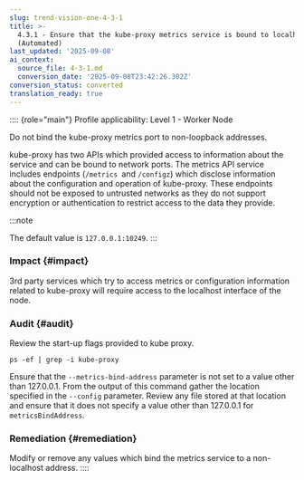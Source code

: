 ```yaml
---
slug: trend-vision-one-4-3-1
title: >-
  4.3.1 - Ensure that the kube-proxy metrics service is bound to localhost
  (Automated)
last_updated: '2025-09-08'
ai_context:
  source_file: 4-3-1.md
  conversion_date: '2025-09-08T23:42:26.302Z'
conversion_status: converted
translation_ready: true
---
```


:::: {role="main"}
Profile applicability: Level 1 - Worker Node

Do not bind the kube-proxy metrics port to non-loopback addresses.

kube-proxy has two APIs which provided access to information about the service and can be bound to network ports. The metrics API service includes endpoints (`/metrics `and `/configz`) which disclose information about the configuration and operation of kube-proxy. These endpoints should not be exposed to untrusted networks as they do not support encryption or authentication to restrict access to the data they provide.

:::note

The default value is `127.0.0.1:10249`.
:::

### Impact {#impact}

3rd party services which try to access metrics or configuration information related to kube-proxy will require access to the localhost interface of the node.

### Audit {#audit}

Review the start-up flags provided to kube proxy.

``` codeblock
ps -ef | grep -i kube-proxy
```

Ensure that the `--metrics-bind-address` parameter is not set to a value other than 127.0.0.1. From the output of this command gather the location specified in the `--config` parameter. Review any file stored at that location and ensure that it does not specify a value other than 127.0.0.1 for `metricsBindAddress`.

### Remediation {#remediation}

Modify or remove any values which bind the metrics service to a non-localhost address.
::::
